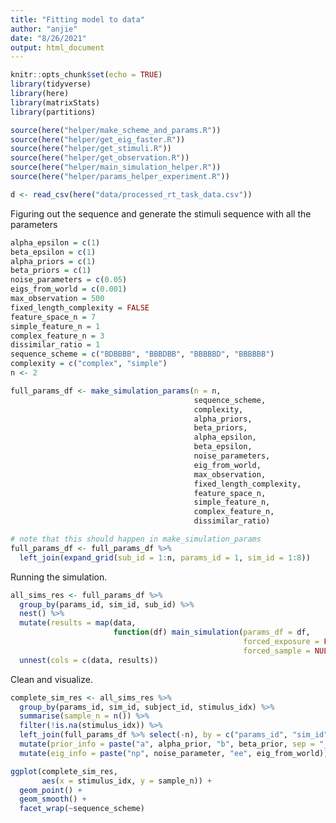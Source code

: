 ```yaml
---
title: "Fitting model to data"
author: "anjie"
date: "8/26/2021"
output: html_document
---
```


```r
knitr::opts_chunk$set(echo = TRUE)
library(tidyverse)
library(here)
library(matrixStats)
library(partitions)

source(here("helper/make_scheme_and_params.R"))
source(here("helper/get_eig_faster.R"))
source(here("helper/get_stimuli.R"))
source(here("helper/get_observation.R"))
source(here("helper/main_simulation_helper.R"))
source(here("helper/params_helper_experiment.R"))

d <- read_csv(here("data/processed_rt_task_data.csv"))
```

Figuring out the sequence and generate the stimuli sequence with all the parameters 

```r
alpha_epsilon = c(1)
beta_epsilon = c(1)
alpha_priors = c(1)
beta_priors = c(1)
noise_parameters = c(0.05)
eigs_from_world = c(0.001)
max_observation = 500
fixed_length_complexity = FALSE 
feature_space_n = 7
simple_feature_n = 1
complex_feature_n = 3
dissimilar_ratio = 1
sequence_scheme = c("BDBBBB", "BBBDBB", "BBBBBD", "BBBBBB")
complexity = c("complex", "simple")
n <- 2

full_params_df <- make_simulation_params(n = n,
                                         sequence_scheme, 
                                         complexity, 
                                         alpha_priors, 
                                         beta_priors, 
                                         alpha_epsilon, 
                                         beta_epsilon, 
                                         noise_parameters, 
                                         eig_from_world, 
                                         max_observation, 
                                         fixed_length_complexity, 
                                         feature_space_n, 
                                         simple_feature_n, 
                                         complex_feature_n, 
                                         dissimilar_ratio) 

# note that this should happen in make_simulation_params
full_params_df <- full_params_df %>%
  left_join(expand_grid(sub_id = 1:n, params_id = 1, sim_id = 1:8))

```

Running the simulation. 

```r
all_sims_res <- full_params_df %>%
  group_by(params_id, sim_id, sub_id) %>%
  nest() %>%
  mutate(results = map(data, 
                       function(df) main_simulation(params_df = df, 
                                                    forced_exposure = FALSE,
                                                    forced_sample = NULL))) %>%
  unnest(cols = c(data, results))
```

Clean and visualize. 

```r
complete_sim_res <- all_sims_res %>% 
  group_by(params_id, sim_id, subject_id, stimulus_idx) %>% 
  summarise(sample_n = n()) %>% 
  filter(!is.na(stimulus_idx)) %>% 
  left_join(full_params_df %>% select(-n), by = c("params_id", "sim_id")) %>% 
  mutate(prior_info = paste("a", alpha_prior, "b", beta_prior, sep = "_")) %>% 
  mutate(eig_info = paste("np", noise_parameter, "ee", eig_from_world))

ggplot(complete_sim_res, 
       aes(x = stimulus_idx, y = sample_n)) + 
  geom_point() +
  geom_smooth() + 
  facet_wrap(~sequence_scheme)
```


